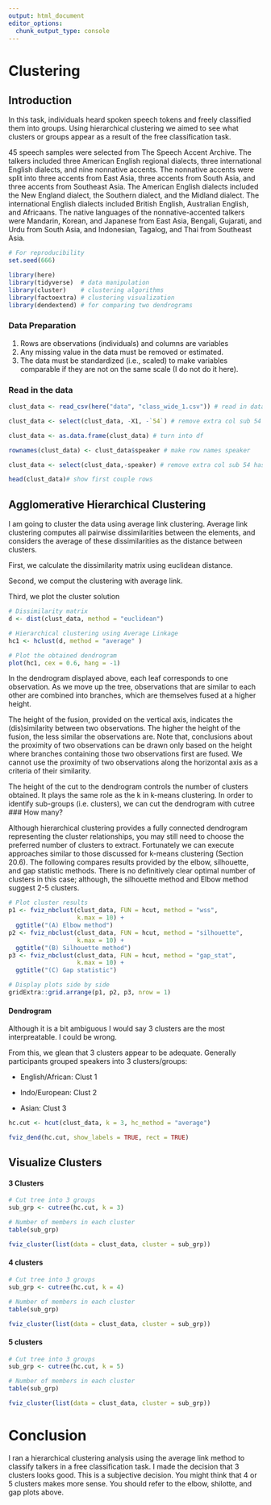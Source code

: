 ```yaml
---
output: html_document
editor_options: 
  chunk_output_type: console
---
```


# Clustering

## Introduction

In this task, individuals heard spoken speech tokens and freely classified them into groups. Using hierarchical clustering we aimed to see what clusters or groups appear as a result of the free classification task. 

45 speech samples were selected from The Speech Accent Archive. The talkers included three American English regional dialects, three international English dialects, and nine nonnative accents. The nonnative accents were split into three accents from East Asia, three accents from South Asia, and three accents from Southeast Asia. The American English dialects included the New England dialect, the Southern dialect, and the Midland dialect. The international English dialects included British English, Australian English, and Africaans. The native languages of the nonnative-accented talkers were Mandarin, Korean, and Japanese from East Asia, Bengali, Gujarati, and Urdu from South Asia, and Indonesian, Tagalog, and Thai from Southeast Asia. 
```r
# For reproducibility
set.seed(666)
```



```r
library(here)
library(tidyverse)  # data manipulation
library(cluster)    # clustering algorithms
library(factoextra) # clustering visualization
library(dendextend) # for comparing two dendrograms

```

### Data Preparation

1. Rows are observations (individuals) and columns are variables
2. Any missing value in the data must be removed or estimated.
3. The data must be standardized (i.e., scaled) to make variables comparable if they are not on the same scale (I do not do it here). 

### Read in the data

```r

clust_data <- read_csv(here("data", "class_wide_1.csv")) # read in data

clust_data <- select(clust_data, -X1, -`54`) # remove extra col sub 54 has weird formatting

clust_data <- as.data.frame(clust_data) # turn into df 

rownames(clust_data) <- clust_data$speaker # make row names speaker

clust_data <- select(clust_data,-speaker) # remove extra col sub 54 has weird formatting

head(clust_data)# show first couple rows

```

## Agglomerative Hierarchical Clustering

I am going to cluster the data  using average link clustering. Average link clustering computes all pairwise dissimilarities between the elements, and considers the average of these dissimilarities as the distance between clusters. 

First, we calculate the dissimilarity matrix using euclidean distance. 

Second, we comput the clustering with average link. 

Third, we plot the cluster solution

```r
# Dissimilarity matrix
d <- dist(clust_data, method = "euclidean")

# Hierarchical clustering using Average Linkage
hc1 <- hclust(d, method = "average" )

# Plot the obtained dendrogram
plot(hc1, cex = 0.6, hang = -1)

```

In the dendrogram displayed above, each leaf corresponds to one observation. As we move up the tree, observations that are similar to each other are combined into branches, which are themselves fused at a higher height.

The height of the fusion, provided on the vertical axis, indicates the (dis)similarity between two observations. The higher the height of the fusion, the less similar the observations are. Note that, conclusions about the proximity of two observations can be drawn only based on the height where branches containing those two observations first are fused. We cannot use the proximity of two observations along the horizontal axis as a criteria of their similarity.

The height of the cut to the dendrogram controls the number of clusters obtained. It plays the same role as the k in k-means clustering. In order to identify sub-groups (i.e. clusters), we can cut the dendrogram with cutree
### How many?

Although hierarchical clustering provides a fully connected dendrogram representing the cluster relationships, you may still need to choose the preferred number of clusters to extract. Fortunately we can execute approaches similar to those discussed for k-means clustering (Section 20.6). The following compares results provided by the elbow, silhouette, and gap statistic methods. There is no definitively clear optimal number of clusters in this case; although, the silhouette method and Elbow method suggest 2-5 clusters. 


```r
# Plot cluster results
p1 <- fviz_nbclust(clust_data, FUN = hcut, method = "wss", 
                   k.max = 10) +
  ggtitle("(A) Elbow method")
p2 <- fviz_nbclust(clust_data, FUN = hcut, method = "silhouette", 
                   k.max = 10) +
  ggtitle("(B) Silhouette method")
p3 <- fviz_nbclust(clust_data, FUN = hcut, method = "gap_stat", 
                   k.max = 10) +
  ggtitle("(C) Gap statistic")

# Display plots side by side
gridExtra::grid.arrange(p1, p2, p3, nrow = 1)

```

#### Dendrogram 


Although it is a bit ambiguous I would say 3 clusters are the most interpreatable. I could be wrong. 

From this, we glean that 3 clusters appear to be adequate. Generally participants grouped speakers into 3 clusters/groups:  

- English/African: Clust 1

- Indo/European: Clust  2 

- Asian: Clust 3

```r

hc.cut <- hcut(clust_data, k = 3, hc_method = "average")

fviz_dend(hc.cut, show_labels = TRUE, rect = TRUE)

```

## Visualize Clusters

#### 3 Clusters

```r
# Cut tree into 3 groups
sub_grp <- cutree(hc.cut, k = 3)

# Number of members in each cluster
table(sub_grp)

fviz_cluster(list(data = clust_data, cluster = sub_grp))
```

#### 4 clusters

```r
# Cut tree into 3 groups
sub_grp <- cutree(hc.cut, k = 4)

# Number of members in each cluster
table(sub_grp)

fviz_cluster(list(data = clust_data, cluster = sub_grp))
```

#### 5 clusters

```r
# Cut tree into 3 groups
sub_grp <- cutree(hc.cut, k = 5)

# Number of members in each cluster
table(sub_grp)

fviz_cluster(list(data = clust_data, cluster = sub_grp))
```

# Conclusion

I ran a hierarchical clustering analysis using the average link method to classify talkers in a free classification task. I made the decision that 3 clusters looks good. This is a subjective decision. You might think that 4 or 5 clusters makes more sense. You should refer to the elbow, shilotte, and gap plots above. 

